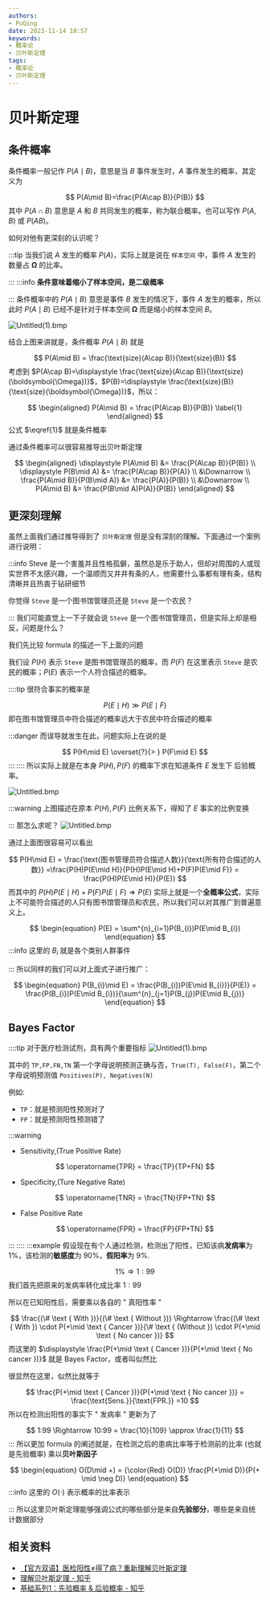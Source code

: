 ```yaml
---
authors:
- PuQing
date: 2023-11-14 18:57
keywords:
- 概率论
- 贝叶斯定理
tags:
- 概率论
- 贝叶斯定理
---
```

# 贝叶斯定理

## 条件概率

条件概率一般记作 $P(A\mid B)$，意思是当 $B$ 事件发生时，$A$ 事件发生的概率，其定义为

$$
P(A\mid B)=\frac{P(A\cap B)}{P(B)}
$$
其中 $P(A\cap B)$ 意思是 $A$ 和 $B$ 共同发生的概率，称为联合概率。也可以写作 $P(A,B)$ 或 $P(AB)$。


<!--truncate-->
如何对他有更深刻的认识呢？

:::tip
当我们说 $A$ 发生的概率 $P(A)$，实际上就是说在 `样本空间` 中，事件 $A$ 发生的数量占 $\boldsymbol{\Omega}$ 的比率。

:::
:::info
**条件意味着缩小了样本空间，是二级概率**


:::
条件概率中的 $P(A\mid B)$ 意思是事件 $B$ 发生的情况下，事件 $A$ 发生的概率，所以此时 $P(A\mid B)$ 已经不是针对于样本空间 $\boldsymbol{\Omega}$ 而是缩小的样本空间 $B$。

![Untitled(1).bmp](https://images.puqing.work/2023/11/14/65537c93ae703.bmp)

结合上图来讲就是，条件概率 $P(A\mid B)$ 就是

$$
P(A\mid B) = \frac{\text{size}(A\cap B)}{\text{size}(B)}
$$
考虑到 $P(A\cap B)=\displaystyle \frac{\text{size}(A\cap B)}{\text{size}(\boldsymbol{\Omega})}$，$P(B)=\displaystyle \frac{\text{size}(B)}{\text{size}(\boldsymbol{\Omega})}$，所以：

$$
\begin{aligned}
P(A\mid B) = \frac{P(A\cap B)}{P(B)} \label{1}
\end{aligned}
$$
公式 $\eqref{1}$ 就是条件概率

通过条件概率可以很容易推导出贝叶斯定理

$$
\begin{aligned}
\displaystyle P(A\mid B) &= \frac{P(A\cap B)}{P(B)} \\
\displaystyle P(B\mid A) &= \frac{P(A\cap B)}{P(A)} \\
&\Downarrow \\
\frac{P(A\mid B)}{P(B\mid A)} &= \frac{P(A)}{P(B)} \\
&\Downarrow \\
P(A\mid B) &= \frac{P(B\mid A)P(A)}{P(B)}
\end{aligned}
$$
## 更深刻理解

虽然上面我们通过推导得到了 `贝叶斯定理` 但是没有深刻的理解。下面通过一个案例进行说明：

:::info
Steve 是一个害羞并且性格孤僻，虽然总是乐于助人，但却对周围的人或现实世界不太感兴趣，一个温顺而又井井有条的人，他需要什么事都有理有条，结构清晰并且热衷于钻研细节

你觉得 `Steve` 是一个图书馆管理员还是 `Steve` 是一个农民？


:::
我们可能直觉上一下子就会说 `Steve` 是一个图书馆管理员，但是实际上却是相反，问题是什么？

我们先比较 formula 的描述一下上面的问题

我们设 $P(H)$ 表示 `Steve` 是图书馆管理员的概率，而 $P(F)$ 在这里表示 `Steve` 是农民的概率；$P(E)$ 表示一个人符合描述的概率。

::::tip
很符合事实的概率是

$$
P(E\mid H) \gg P(E\mid F)
$$
即在图书馆管理员中符合描述的概率远大于农民中符合描述的概率

:::danger
而误导就发生在此，问题实际上在说的是

$$
P(H\mid E) \overset{?}{> } P(F\mid E)
$$
:::
::::
所以实际上就是在本身 $P(H),P(F)$ 的概率下求在知道条件 $E$ 发生下 <Highlight>后验概率</Highlight>。

![Untitled.bmp](https://images.puqing.work/2023/11/17/6557619a6092f.bmp)

:::warning
上图描述在原本 $P(H),P(F)$ 比例关系下，得知了 $E$ 事实的比例变换

:::
那怎么求呢？
![Untitled.bmp](https://images.puqing.work/2023/11/17/655765dc71031.bmp)

通过上面图很容易可以看出

$$
P(H\mid E) = \frac{\text{图书管理员符合描述人数}}{\text{所有符合描述的人数}} =\frac{P(H)P(E\mid H)}{P(H)P(E\mid H)+P(F)P(E\mid F)} = \frac{P(H)P(E\mid H)}{P(E)}
$$
而其中的 $P(H)P(E\mid H)+P(F)P(E\mid F)\Rightarrow P(E)$ 实际上就是一个**全概率公式**，实际上不可能符合描述的人只有图书馆管理员和农民，所以我们可以对其推广到普遍意义上。

$$
\begin{equation}
P(E) = \sum^{n}_{i=1}P(B_{i})P(E\mid B_{i})
\end{equation}
$$
:::info
这里的 $B_{i}$ 就是各个类别人群事件


:::
所以同样的我们可以对上面式子进行推广：

$$
\begin{equation}
P(B_{i}\mid E)  = \frac{P(B_{i})P(E\mid B_{i})}{P(E)} = \frac{P(B_{i})P(E\mid B_{i})}{\sum^{n}_{j=1}P(B_{j})P(E\mid B_{j})}
\end{equation}
$$
## Bayes Factor

::::tip
对于医疗检测试剂，具有两个重要指标
![Untitled(1).bmp](https://images.puqing.work/2023/11/18/65583ac078c0f.bmp)

其中的 `TP,FP,FN,TN` 第一个字母说明预测正确与否，`True(T), False(F)`，第二个字母说明预测值 `Positives(P), Negatives(N)`

例如:

- `TP`：就是预测阳性预测对了
- `FP`：就是预测阳性预测错了

:::warning

- $\text{Sensitivity,(True Positive Rate)}$

$$
\operatorname{TPR}  = \frac{TP}{TP+FN}
$$
- $\text{Specificity,(Ture Negative Rate)}$

$$
\operatorname{TNR}  = \frac{TN}{FP+TN}
$$
- $\text{False Positive Rate}$

$$
\operatorname{FPR}  = \frac{FP}{FP+TN}
$$

:::
::::
:::example
假设现在有个人通过检测，检测出了阳性，已知该病**发病率**为 $1\%$，该检测的**敏感度**为 $90\%$，**假阳率**为 $9\%$.

$$
1\% \Rightarrow 1:99
$$
我们首先把原来的发病率转化成比率 $1:99$

所以在已知阳性后，需要乘以各自的 " 真阳性率 "

$$
\frac{(\# \text { With })}{(\# \text { Without })} \Rightarrow \frac{(\# \text { With }) \cdot P(+\mid \text { Cancer })}{\# \text { (Without }) \cdot P(+\mid \text { No cancer })}
$$
而这里的 $\displaystyle \frac{P(+\mid \text { Cancer })}{P(+\mid \text { No cancer })}$ 就是 $\text{Bayes Factor}$，或者叫似然比

很显然在这里，似然比就等于

$$
\frac{P(+\mid \text { Cancer })}{P(+\mid \text { No cancer })} = \frac{\text{Sens.}}{\text{FPR.}} =10
$$
所以在检测出阳性的事实下 " 发病率 " <Highlight>更新</Highlight>为了

$$
1:99 \Rightarrow 10:99 = \frac{10}{109} \approx \frac{1}{11}
$$
:::
所以更加 formula 的阐述就是，在检测之后的患病比率等于检测前的比率 (也就是先验概率) 乘以**贝叶斯因子**

$$
\begin{equation}
O(D\mid +) = {\color{Red} O(D)}  \frac{P(+\mid D)}{P(+ \mid \neg D)}
\end{equation}
$$
:::info
这里的 $O(\cdot)$ 表示概率的比率表示


:::
所以这里贝叶斯定理能够强调公式的哪些部分是来自**先验部分**，哪些是来自统计数据部分

## 相关资料

- [【官方双语】医检阳性≠得了病？重新理解贝叶斯定理](https://www.bilibili.com/video/BV1Ei4y1F72M/?spm_id_from=333.788.recommend_more_video.-1&amp;vd_source=5890eec9b2a60d9ae9a403fd2aad7881)
- [理解贝叶斯定理 - 知乎](https://zhuanlan.zhihu.com/p/45432367)
- [基础系列1：先验概率 & 后验概率 - 知乎](https://zhuanlan.zhihu.com/p/38567891)
